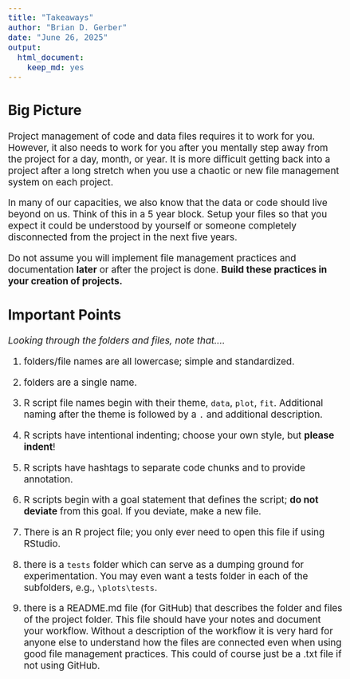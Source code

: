 ```yaml
---
title: "Takeaways"
author: "Brian D. Gerber"
date: "June 26, 2025"
output:     
  html_document:
    keep_md: yes
---
```



<style type="text/css">
.main-container {
  max-width: 1800px;
  margin-left: auto;
  margin-right: auto;
}
</style>


<style type="text/css">
  body{
  font-size: 14pt;
}
</style>

## **Big Picture**

Project management of code and data files requires it to work for you. However, it also needs to work for you after you mentally step away from the project for a day, month, or year. It is more difficult getting back into a project after a long stretch when you use a chaotic or new file management system on each project.

In many of our capacities, we also know that the data or code should live beyond on us. Think of this in a 5 year block. Setup your files so that you expect it could be understood by yourself or someone completely disconnected from the project in the next five years. 

Do not assume you will implement file management practices and documentation **later** or after the project is done. **Build these practices in your creation of projects.**

## **Important Points**

*Looking through the folders and files, note that....*

1. folders/file names are all lowercase; simple and standardized.

2. folders are a single name.

3. R script file names begin with their theme, `data`, `plot`, `fit`. Additional naming after the theme is  followed by a `.` and additional description.

4. R scripts have intentional indenting; choose your own style, but **please indent**!

5. R scripts have hashtags to separate code chunks and to provide annotation.

6. R scripts begin with a goal statement that defines the script; **do not deviate** from this goal. If you deviate, make a new file.

7. There is an R project file; you only ever need to open this file if using RStudio.

8. there is a `tests` folder which can serve as a dumping ground for experimentation. You may even want a tests folder in each of the subfolders, e.g., `\plots\tests`.

9. there is a README.md file (for GitHub) that describes the folder and files of the project folder. This file should have your notes and document your workflow. Without a description of the workflow it is very hard for anyone else to understand how the files are connected even when using good file management practices. This could of course just be a .txt file if not using GitHub.